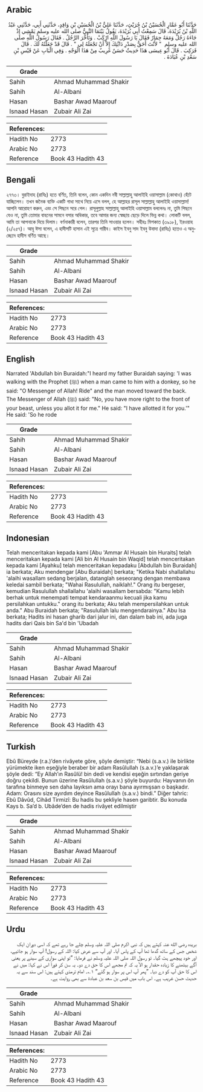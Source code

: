 ## Arabic


<div dir="rtl" lang="ar" style={{fontSize:'larger',backgroundColor:'#f8f9fa',padding:20}}>
حَدَّثَنَا أَبُو عَمَّارٍ الْحُسَيْنُ بْنُ حُرَيْثٍ، حَدَّثَنَا عَلِيُّ بْنُ الْحُسَيْنِ بْنِ وَاقِدٍ، حَدَّثَنِي أَبِي، حَدَّثَنِي عَبْدُ اللَّهِ بْنُ بُرَيْدَةَ، قَالَ سَمِعْتُ أَبِي بُرَيْدَةَ، يَقُولُ بَيْنَمَا النَّبِيُّ صلى الله عليه وسلم يَمْشِي إِذْ جَاءَهُ رَجُلٌ وَمَعَهُ حِمَارٌ فَقَالَ يَا رَسُولَ اللَّهِ ارْكَبْ ‏.‏ وَتَأَخَّرَ الرَّجُلُ ‏.‏ فَقَالَ رَسُولُ اللَّهِ صلى الله عليه وسلم ‏ "‏ لأَنْتَ أَحَقُّ بِصَدْرِ دَابَّتِكَ إِلاَّ أَنْ تَجْعَلَهُ لِي ‏"‏ ‏.‏ قَالَ قَدْ جَعَلْتُهُ لَكَ ‏.‏ قَالَ فَرَكِبَ ‏.‏ قَالَ أَبُو عِيسَى هَذَا حَدِيثٌ حَسَنٌ غَرِيبٌ مِنْ هَذَا الْوَجْهِ ‏.‏ وَفِي الْبَابِ عَنْ قَيْسِ بْنِ سَعْدِ بْنِ عُبَادَةَ ‏.‏
</div>
<div style={{backgroundColor:'#f8f9fa',padding:20, marginBottom: 10}}><table> <thead> <tr> <th>Grade</th> <th></th> </tr> </thead> <tbody> <tr><td>Sahih</td><td>Ahmad Muhammad Shakir</td></tr><tr><td>Sahih</td><td>Al-Albani</td></tr><tr><td>Hasan</td><td>Bashar Awad Maarouf</td></tr><tr><td>Isnaad Hasan</td><td>Zubair Ali Zai</td></tr></tbody></table><table> <thead> <tr> <th>References:</th> <th></th> </tr> </thead> <tbody><tr><td>Hadith No</td><td>2773</td></tr><tr><td>Arabic No</td><td>2773</td></tr><tr><td>Reference</td><td>Book 43 Hadith 43</td></tr></tbody></table></div>

## Bengali


<div dir="ltr" lang="bn" style={{fontSize:'larger',backgroundColor:'#f8f9fa',padding:20}}>
২৭৭৩। বুরাইদাহ (রাযিঃ) হতে বর্ণিত, তিনি বলেন, কোন একদিন নবী সাল্লাল্লাহু আলাইহি ওয়াসাল্লাম (কোথাও) হেঁটে যাচ্ছিলেন। তখন জনৈক ব্যক্তি একটি গাধা সাথে নিয়ে এসে বলল, হে আল্লাহর রাসূল সাল্লাল্লাহু আলাইহি ওয়াসাল্লাম! আপনি আরোহণ করুন, এবং সে পিছনে সরে গেল। রাসূলুল্লাহ সাল্লাল্লাহু আলাইহি ওয়াসাল্লাম বললেনঃ না, তুমি পিছনে যেও না, তুমি তোমার বাহনের সামনে বসার অধিকার, তবে আমার জন্য স্বেচ্ছায় ছেড়ে দিলে ভিন্ন কথা। লোকটি বলল, আমি তা আপনাকে দিয়ে দিলাম। বর্ণনাকারী বলেন, তারপর তিনি সাওয়ার হলেন। সহীহঃ মিশকাত (৩৯১৮), ইরওয়াহ (২/২৫৭)। আবূ ঈসা বলেন, এ হাদীসটি হাসান এই সূত্রে গারীব। কাইস ইবনু সাদ ইবনু উবাদা (রাযিঃ) হতেও এ অনুচ্ছেদে হাদীস বর্ণিত আছে।
</div>
<div style={{backgroundColor:'#f8f9fa',padding:20, marginBottom: 10}}><table> <thead> <tr> <th>Grade</th> <th></th> </tr> </thead> <tbody> <tr><td>Sahih</td><td>Ahmad Muhammad Shakir</td></tr><tr><td>Sahih</td><td>Al-Albani</td></tr><tr><td>Hasan</td><td>Bashar Awad Maarouf</td></tr><tr><td>Isnaad Hasan</td><td>Zubair Ali Zai</td></tr></tbody></table><table> <thead> <tr> <th>References:</th> <th></th> </tr> </thead> <tbody><tr><td>Hadith No</td><td>2773</td></tr><tr><td>Arabic No</td><td>2773</td></tr><tr><td>Reference</td><td>Book 43 Hadith 43</td></tr></tbody></table></div>

## English


<div dir="ltr" lang="en" style={{fontSize:'larger',backgroundColor:'#f8f9fa',padding:20}}>
Narrated 'Abdullah bin Buraidah:"I heard my father Buraidah saying: 'I was walking with the Prophet (ﷺ) when a man came to him with a donkey, so he said: "O Messenger of Allah! Ride" and the man moved toward the back. The Messenger of Allah (ﷺ) said: "No, you have more right to the front of your beast, unless you allot it for me." He said: "I have allotted it for you.'" He said: 'So he rode
</div>
<div style={{backgroundColor:'#f8f9fa',padding:20, marginBottom: 10}}><table> <thead> <tr> <th>Grade</th> <th></th> </tr> </thead> <tbody> <tr><td>Sahih</td><td>Ahmad Muhammad Shakir</td></tr><tr><td>Sahih</td><td>Al-Albani</td></tr><tr><td>Hasan</td><td>Bashar Awad Maarouf</td></tr><tr><td>Isnaad Hasan</td><td>Zubair Ali Zai</td></tr></tbody></table><table> <thead> <tr> <th>References:</th> <th></th> </tr> </thead> <tbody><tr><td>Hadith No</td><td>2773</td></tr><tr><td>Arabic No</td><td>2773</td></tr><tr><td>Reference</td><td>Book 43 Hadith 43</td></tr></tbody></table></div>

## Indonesian


<div dir="ltr" lang="id" style={{fontSize:'larger',backgroundColor:'#f8f9fa',padding:20}}>
Telah menceritakan kepada kami [Abu 'Ammar Al Husain bin Huraits] telah menceritakan kepada kami [Ali bin Al Husain bin Waqid] telah menceritakan kepada kami [Ayahku] telah menceritakan kepadaku [Abdullah bin Buraidah] ia berkata; Aku mendengar [Abu Buraidah] berkata; "Ketika Nabi shallallahu 'alaihi wasallam sedang berjalan, datanglah seseorang dengan membawa keledai sambil berkata; "Wahai Rasulullah, naiklah!." Orang itu bergeser, kemudian Rasulullah shallallahu 'alaihi wasallam bersabda: "Kamu lebih berhak untuk menempati tempat kendaraanmu kecuali jika kamu persilahkan untukku." orang itu berkata; Aku telah mempersilahkan untuk anda." Abu Buraidah berkata; "Rasulullah lalu mengendarainya." Abu Isa berkata; Hadits ini hasan gharib dari jalur ini, dan dalam bab ini, ada juga hadits dari Qais bin Sa'd bin 'Ubadah
</div>
<div style={{backgroundColor:'#f8f9fa',padding:20, marginBottom: 10}}><table> <thead> <tr> <th>Grade</th> <th></th> </tr> </thead> <tbody> <tr><td>Sahih</td><td>Ahmad Muhammad Shakir</td></tr><tr><td>Sahih</td><td>Al-Albani</td></tr><tr><td>Hasan</td><td>Bashar Awad Maarouf</td></tr><tr><td>Isnaad Hasan</td><td>Zubair Ali Zai</td></tr></tbody></table><table> <thead> <tr> <th>References:</th> <th></th> </tr> </thead> <tbody><tr><td>Hadith No</td><td>2773</td></tr><tr><td>Arabic No</td><td>2773</td></tr><tr><td>Reference</td><td>Book 43 Hadith 43</td></tr></tbody></table></div>

## Turkish


<div dir="ltr" lang="tr" style={{fontSize:'larger',backgroundColor:'#f8f9fa',padding:20}}>
Ebû Büreyde (r.a.)’den rivâyete göre, şöyle demiştir: “Nebi (s.a.v.) ile birlikte yürümekte iken eşeğiyle beraber bir adam Rasûlullah (s.a.v.)’e yaklaşarak şöyle dedi: “Ey Allah’ın Rasûlü! bin dedi ve kendisi eşeğin sırtından geriye doğru çekildi. Bunun üzerine Rasûlullah (s.a.v.) şöyle buyurdu: Hayvanın ön tarafına binmeye sen daha layıksın ama orayı bana ayırmışsan o başkadır. Adam: Orasını size ayırdım deyince Rasûlullah (s.a.v.) bindi.” Diğer tahric: Ebû Dâvûd, Cihâd Tirmizî: Bu hadis bu şekliyle hasen garibtir. Bu konuda Kays b. Sa’d b. Ubâde’den de hadis rivâyet edilmiştir
</div>
<div style={{backgroundColor:'#f8f9fa',padding:20, marginBottom: 10}}><table> <thead> <tr> <th>Grade</th> <th></th> </tr> </thead> <tbody> <tr><td>Sahih</td><td>Ahmad Muhammad Shakir</td></tr><tr><td>Sahih</td><td>Al-Albani</td></tr><tr><td>Hasan</td><td>Bashar Awad Maarouf</td></tr><tr><td>Isnaad Hasan</td><td>Zubair Ali Zai</td></tr></tbody></table><table> <thead> <tr> <th>References:</th> <th></th> </tr> </thead> <tbody><tr><td>Hadith No</td><td>2773</td></tr><tr><td>Arabic No</td><td>2773</td></tr><tr><td>Reference</td><td>Book 43 Hadith 43</td></tr></tbody></table></div>

## Urdu


<div dir="rtl" lang="ur" style={{fontSize:'larger',backgroundColor:'#f8f9fa',padding:20}}>
بریدہ رضی الله عنہ کہتے ہیں کہ نبی اکرم صلی اللہ علیہ وسلم چلے جا رہے تھے کہ اسی دوران ایک شخص جس کے ساتھ گدھا تھا آپ کے پاس آیا۔ اور آپ سے عرض کیا: اللہ کے رسول! آپ سوار ہو جائیے، اور خود پیچھے ہٹ گیا۔ تو رسول اللہ صلی اللہ علیہ وسلم نے فرمایا: ”تو اپنی سواری کے سینے پر یعنی آگے بیٹھنے کا زیادہ حقدار ہو الاّ یہ کہ تم مجھے اس کا حق دے دو۔ یہ سن کر فوراً اس نے کہا: میں نے اس کا حق آپ کو دے دیا۔ ”پھر آپ اس پر سوار ہو گئے“ ۱؎۔ امام ترمذی کہتے ہیں: اس سند سے یہ حدیث حسن غریب ہے۔ اس باب میں قیس بن سعد بن عبادۃ سے بھی روایت ہے۔
</div>
<div style={{backgroundColor:'#f8f9fa',padding:20, marginBottom: 10}}><table> <thead> <tr> <th>Grade</th> <th></th> </tr> </thead> <tbody> <tr><td>Sahih</td><td>Ahmad Muhammad Shakir</td></tr><tr><td>Sahih</td><td>Al-Albani</td></tr><tr><td>Hasan</td><td>Bashar Awad Maarouf</td></tr><tr><td>Isnaad Hasan</td><td>Zubair Ali Zai</td></tr></tbody></table><table> <thead> <tr> <th>References:</th> <th></th> </tr> </thead> <tbody><tr><td>Hadith No</td><td>2773</td></tr><tr><td>Arabic No</td><td>2773</td></tr><tr><td>Reference</td><td>Book 43 Hadith 43</td></tr></tbody></table></div>